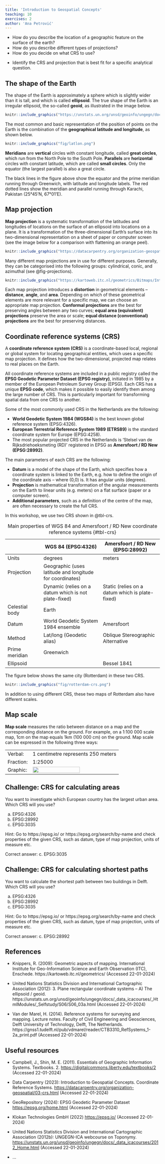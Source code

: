 ```yaml
---
title: 'Introduction to Geospatial Concepts'
teaching: 10
exercises: 2
author: 'Ana Petrović'
---
```


::: questions

-   How do you describe the location of a geographic feature on the surface of the earth?
-   How do you describe different types of projections? 
-   How do you decide on what CRS to use?

:::

::: objectives

-   Identify the CRS and projection that is best fit for a specific analytical question.

:::

## The shape of the Earth

The shape of the Earth is approximately a sphere which is slightly wider than it is tall, and which is called **ellipsoid**. The true shape of the Earth is an irregular ellipsoid, the so-called **geoid**, as illustrated in the image below.

```r
knitr::include_graphics("https://unstats.un.org/unsd/geoinfo/ungegn/docs/_data_icacourses/_ImagesModules/_selfstudy/S06_images/S06_03_a00.jpg")
```

The most common and basic representation of the position of points on the Earth is the combination of the **geographical latitude and longitude**, as shown below.

```r
knitr::include_graphics("fig/latlon.png")
```

**Meridians** are **vertical** circles with constant longitude, called **__great circles__**, which run from the North Pole to the South Pole. **Parallels** are **horizontal** circles with constant latitude, which are called **__small circles__**. Only the equator (the largest parallel) is also a great circle.

The black lines in the figure above show the equator and the prime meridian running through Greenwich, with latitude and longitude labels. The red dotted lines show the meridian and parallel running through Karachi, Pakistan (25°45’N, 67°01’E).

## Map projection

**Map projection** is a systematic transformation of the latitudes and longitudes of locations on the surface of an ellipsoid into locations on a plane. It is a transformation of the three-dimensional Earth’s surface into its two-dimensional representation on a sheet of paper or computer screen (see the image below for a comparison with flattening an orange peel).

```r
knitr::include_graphics("https://datacarpentry.org/organization-geospatial/fig/orange-peel-earth.jpg")
```

Many different map projections are in use for different purposes. Generally, they can be categorised into the following groups: cylindrical, conic, and azimuthal (see @fig-projections).

```r
knitr::include_graphics("https://kartoweb.itc.nl/geometrics/Bitmaps/Intro%201.9a.gif")
```

Each map projection introduces a **distortion** in geometrical elements – **distance**, **angle**, and **area**. Depending on which of these geometrical elements are more relevant for a specific map, we can choose an appropriate map projection. **Conformal projections** are the best for preserving angles between any two curves; **equal area (equivalent) projections** preserve the area or scale; **equal distance (conventional) projections** are the best for preserving distances.

## Coordinate reference systems (CRS)

A **coordinate reference system (CRS)** is a coordinate-based local, regional or global system for locating geographical entities, which uses a specific map projection. It defines how the two-dimensional, projected map relates to real places on the Earth.

All coordinate reference systems are included in a public registry called the **EPSG Geodetic Parameter Dataset (EPSG registry)**, initiated in 1985 by a member of the European Petroleum Survey Group (EPSG). Each CRS has a unique **EPSG code**, which makes it possible to easily identify them among the large number of CRS. This is particularly important for transforming spatial data from one CRS to another.

Some of the most commonly used CRS in the Netherlands are the following:

-   **World Geodetic System 1984 (WGS84)** is the best known global reference system (EPSG:4326).
-   **European Terrestrial Reference System 1989 (ETRS89)** is the standard coordinate system for Europe (EPSG:4258).
-   The most popular projected CRS in the Netherlands is ‘Stelsel van de Rijksdriehoeksmeting (RD)’ registered in EPSG as **Amersfoort / RD New (EPSG:28992)**.

The main parameters of each CRS are the following:

-   **Datum** is a model of the shape of the Earth, which specifies how a coordinate system is linked to the Earth, e.g. how to define the origin of the coordinate axis – where (0,0) is. It has angular units (degrees).
-   **Projection** is mathematical transformation of the angular measurements on the Earth to linear units (e.g. meters) on a flat surface (paper or a computer screen).
-   **Additional parameters**, such as a definition of the centre of the map, are often necessary to create the full CRS.

In this workshop, we use two CRS shown in @tbl-crs.

|                | WGS 84 (EPSG:4326)                                       | Amersfoort / RD New (EPSG:28992)                |
|-----------------|----------------------------|----------------------------|
| Units          | degrees                                                  | meters                                          |
| Projection     | Geographic (uses latitude and longitude for coordinates) |                                                 |
|                | Dynamic (relies on a datum which is not plate-fixed)     | Static (relies on a datum which is plate-fixed) |
| Celestial body | Earth                                                    |                                                 |
| Datum          | World Geodetic System 1984 ensemble                      | Amersfoort                                      |
| Method         | Lat/long (Geodetic alias)                                | Oblique Stereographic Alternative               |
| Prime meridian | Greenwich                                                |                                                 |
| Ellipsoid      |                                                          | Bessel 1841                                     |

: Main properties of WGS 84 and Amersfoort / RD New coordinate reference systems {#tbl-crs}

The figure below shows the same city (Rotterdam) in these two CRS.
    
```r
knitr::include_graphics("fig/rotterdam-crs.png")
```

In addition to using different CRS, these two maps of Rotterdam also have different scales. 


## Map scale

**Map scale** measures the ratio between distance on a map and the corresponding distance on the ground. For example, on a 1:100 000 scale map, 1cm on the map equals 1km (100 000 cm) on the ground. Map scale can be expressed in the following three ways:

|||
|---|----------| 
|Verbal: | 1 centimetre represents 250 meters |
|Fraction: | 1:25000 |
|Graphic: | ![](fig/scalebar.png){width=75%} |

::: challenge

# Challenge: CRS for calculating areas

You want to investigate which European country has the largest urban area. Which CRS will you use?

a.	EPSG:4326
b.	EPSG:28992
c.	EPSG:3035

Hint: Go to https://epsg.io/ or https://epsg.org/search/by-name and check properties of the given CRS, such as datum, type of map projection, units of measure etc. 

::: solution

Correct answer: c. EPSG:3035

:::

:::


::: challenge

# Challenge: CRS for calculating shortest paths

You want to calculate the shortest path between two buildings in Delft. Which CRS will you use?  

a)	EPSG:4326
b)	EPSG:28992
c)	EPSG:3035  

Hint: Go to https://epsg.io/ or https://epsg.org/search/by-name and check properties of the given CRS, such as datum, type of map projection, units of measure etc. 

::: solution

Correct answer: c. EPSG:28992

:::

:::

## References

- Knippers, R. (2009): Geometric aspects of mapping. International Institute for Geo-Information Science and Earth Observation (ITC), Enschede. https://kartoweb.itc.nl/geometrics/ (Accessed 22-01-2024)

- United Nations Statistics Division and International Cartographic Association (2012): 3. Plane rectangular coordinate systems – A) The ellipsoid / geoid. https://unstats.un.org/unsd/geoinfo/ungegn/docs/_data_icacourses/_HtmlModules/_Selfstudy/S06/S06_03a.html (Accessed 22-01-2024)

- Van der Marel, H. (2014). Reference systems for surveying and mapping. Lecture notes. Faculty of Civil Engineering and Geosciences, Delft University of Technology, Delft, The Netherlands. https://gnss1.tudelft.nl/pub/vdmarel/reader/CTB3310_RefSystems_1-2a_print.pdf (Accessed 22-01-2024)


::: callout
# Useful resources

-   Campbell, J., Shin, M. E. (2011). Essentials of Geographic Information Systems. Textbooks. 2. <https://digitalcommons.liberty.edu/textbooks/2> (Accessed 22-01-2024)

-   Data Carpentry (2023): Introduction to Geospatial Concepts. Coordinate Reference Systems. <https://datacarpentry.org/organization-geospatial/03-crs.html> (Accessed 22-01-2024)

-   GeoRepository (2024): EPSG Geodetic Parameter Dataset <https://epsg.org/home.html> (Accessed 22-01-2024)

-   Klokan Technologies GmbH (2022) <https://epsg.io/> (Accessed 22-01-2024)

-   United Nations Statistics Division and International Cartographic Association (2012b): UNGEGN-ICA webcourse on Toponymy. <https://unstats.un.org/unsd/geoinfo/ungegn/docs/_data_icacourses/2012_Home.html> (Accessed 22-01-2024)
:::

::: keypoints

-   ...

:::

